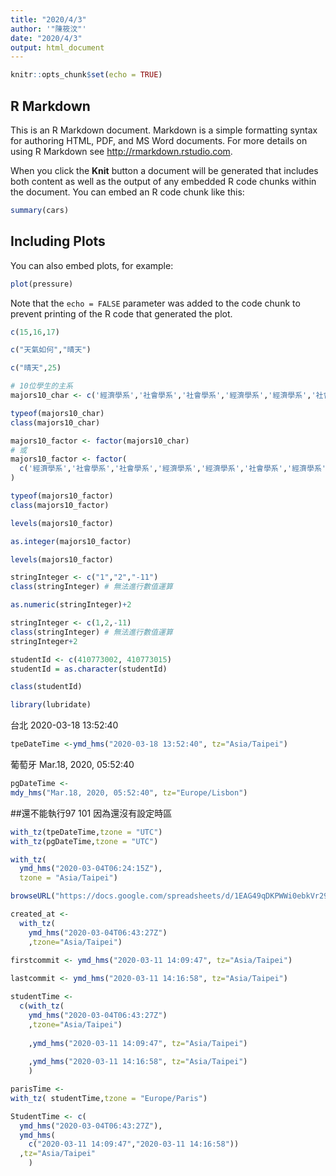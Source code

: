 ```yaml
---
title: "2020/4/3"
author: '"陳筱汶"'
date: "2020/4/3"
output: html_document
---
```


```r
knitr::opts_chunk$set(echo = TRUE)
```

## R Markdown

This is an R Markdown document. Markdown is a simple formatting syntax for authoring HTML, PDF, and MS Word documents. For more details on using R Markdown see <http://rmarkdown.rstudio.com>.

When you click the **Knit** button a document will be generated that includes both content as well as the output of any embedded R code chunks within the document. You can embed an R code chunk like this:

```r
summary(cars)
```

## Including Plots

You can also embed plots, for example:

```r
plot(pressure)
```

Note that the `echo = FALSE` parameter was added to the code chunk to prevent printing of the R code that generated the plot.
```r
c(15,16,17)
```

```r
c("天氣如何","晴天")
```
```r
c("晴天",25)
```

```r
# 10位學生的主系
majors10_char <- c('經濟學系','社會學系','社會學系','經濟學系','經濟學系','社會學系','經濟學系','經濟學系','經濟學系','社會學系')

typeof(majors10_char)
class(majors10_char)
```
```r
majors10_factor <- factor(majors10_char)
# 或
majors10_factor <- factor(
  c('經濟學系','社會學系','社會學系','經濟學系','經濟學系','社會學系','經濟學系','經濟學系','經濟學系','社會學系')
)

typeof(majors10_factor)
class(majors10_factor)
```

```r
levels(majors10_factor)
```

```r
as.integer(majors10_factor) 
```
```r
levels(majors10_factor)
```

```r
stringInteger <- c("1","2","-11")
class(stringInteger) # 無法進行數值運算

as.numeric(stringInteger)+2
```

```r
stringInteger <- c(1,2,-11)
class(stringInteger) # 無法進行數值運算
stringInteger+2
```
```r
studentId <- c(410773002, 410773015)
studentId = as.character(studentId)
```

```r
class(studentId)
```
```r
library(lubridate)
```

台北 2020-03-18 13:52:40
```r
tpeDateTime <-ymd_hms("2020-03-18 13:52:40", tz="Asia/Taipei")
```
葡萄牙 Mar.18, 2020, 05:52:40
```r
pgDateTime <-
mdy_hms("Mar.18, 2020, 05:52:40", tz="Europe/Lisbon")
```
##還不能執行97 101 因為還沒有設定時區
```r
with_tz(tpeDateTime,tzone = "UTC")
with_tz(pgDateTime,tzone = "UTC")
```
```r
with_tz(
  ymd_hms("2020-03-04T06:24:15Z"),
  tzone = "Asia/Taipei")
```
```r
browseURL("https://docs.google.com/spreadsheets/d/1EAG49qDKPWWi0ebkVr29TLrvVnoBPfkvxYY-J3xLAHY/edit#gid=458686645")
```

```r
created_at <-
  with_tz(
    ymd_hms("2020-03-04T06:43:27Z")
    ,tzone="Asia/Taipei")
  
firstcommit <- ymd_hms("2020-03-11 14:09:47", tz="Asia/Taipei")

lastcommit <- ymd_hms("2020-03-11 14:16:58", tz="Asia/Taipei")

```

```r
studentTime <-
  c(with_tz(
    ymd_hms("2020-03-04T06:43:27Z")
    ,tzone="Asia/Taipei")
    
    ,ymd_hms("2020-03-11 14:09:47", tz="Asia/Taipei")
    
    ,ymd_hms("2020-03-11 14:16:58", tz="Asia/Taipei")
    )
```

```r
parisTime <-
with_tz( studentTime,tzone = "Europe/Paris")
```

```r
StudentTime <- c(
  ymd_hms("2020-03-04T06:43:27Z"),
  ymd_hms(
    c("2020-03-11 14:09:47","2020-03-11 14:16:58"))
  ,tz="Asia/Taipei"
    )
  
```

